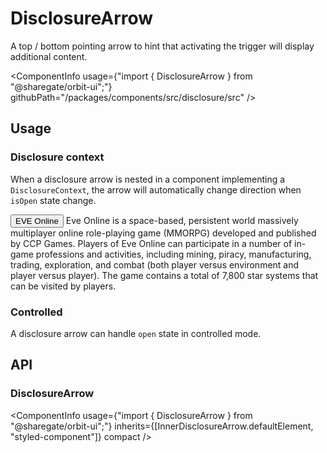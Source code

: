 
<Meta
    title="Components/DisclosureArrow"
    id="disclosure-arrow"
/>

# DisclosureArrow

<Tagline>A top / bottom pointing arrow to hint that activating the trigger will display additional content.</Tagline>

<ComponentInfo
    usage={"import { DisclosureArrow } from \"@sharegate/orbit-ui\";"}
    githubPath="/packages/components/src/disclosure/src"
/>

## Usage

### Disclosure context

When a disclosure arrow is nested in a component implementing a `DisclosureContext`, the arrow will automatically change direction when `isOpen` state change.

<Preview>
    <Story name="context">
        <Disclosure>
            <Button tone="basic" variant="outline">
                <Text>EVE Online</Text>
                <DisclosureArrow slot="end-icon" />
            </Button>
            <Box>Eve Online is a space-based, persistent world massively multiplayer online role-playing game (MMORPG) developed and published by CCP Games. Players of Eve Online can participate in a number of in-game professions and activities, including mining, piracy, manufacturing, trading, exploration, and combat (both player versus environment and player versus player). The game contains a total of 7,800 star systems that can be visited by players.</Box>
        </Disclosure>
    </Story>
</Preview>

### Controlled

A disclosure arrow can handle `open` state in controlled mode.

<Preview filePath="/disclosure/docs/ControlledDisclosureArrow" />

## API

### DisclosureArrow

<ComponentInfo
    usage={"import { DisclosureArrow } from \"@sharegate/orbit-ui\";"}
    inherits={[InnerDisclosureArrow.defaultElement, "styled-component"]}
    compact
/>

<ArgsTable of={InnerDisclosureArrow} sort="alpha" />

